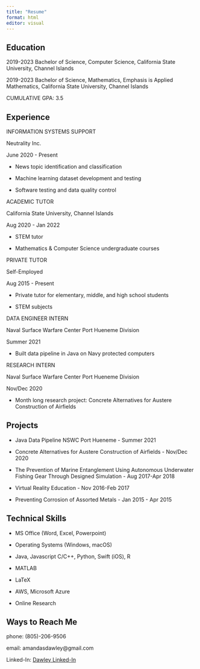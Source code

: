 ```yaml
---
title: "Resume"
format: html
editor: visual
---
```


## Education

2019-2023 Bachelor of Science, Computer Science, California State University, Channel Islands

2019-2023 Bachelor of Science, Mathematics, Emphasis is Applied Mathematics, California State University, Channel Islands

CUMULATIVE GPA: 3.5

## Experience

INFORMATION SYSTEMS SUPPORT

Neutrality Inc.

June 2020 - Present

-   News topic identification and classification

-   Machine learning dataset development and testing

-   Software testing and data quality control

ACADEMIC TUTOR

California State University, Channel Islands

Aug 2020 - Jan 2022

-   STEM tutor

-   Mathematics & Computer Science undergraduate courses

PRIVATE TUTOR

Self-Employed

Aug 2015 - Present

-   Private tutor for elementary, middle, and high school students

-   STEM subjects

DATA ENGINEER INTERN

Naval Surface Warfare Center Port Hueneme Division

Summer 2021

-   Built data pipeline in Java on Navy protected computers

RESEARCH INTERN

Naval Surface Warfare Center Port Hueneme Division

Nov/Dec 2020

-   Month long research project: Concrete Alternatives for Austere Construction of Airfields

## Projects

-   Java Data Pipeline NSWC Port Hueneme - Summer 2021

-   Concrete Alternatives for Austere Construction of Airfields - Nov/Dec 2020

-   The Prevention of Marine Entanglement Using Autonomous Underwater Fishing Gear Through Designed Simulation - Aug 2017-Apr 2018

-   Virtual Reality Education - Nov 2016-Feb 2017

-   Preventing Corrosion of Assorted Metals - Jan 2015 - Apr 2015

## Technical Skills

-   MS Office (Word, Excel, Powerpoint)

-   Operating Systems (Windows, macOS)

-   Java, Javascript C/C++, Python, Swift (iOS), R

-   MATLAB

-   LaTeX

-   AWS, Microsoft Azure

-   Online Research

## Ways to Reach Me

phone: (805)-206-9506

email: amandasdawley\@gmail.com

Linked-In: [Dawley Linked-In](https://www.linkedin.com/in/amanda-dawley-67821413b/)
